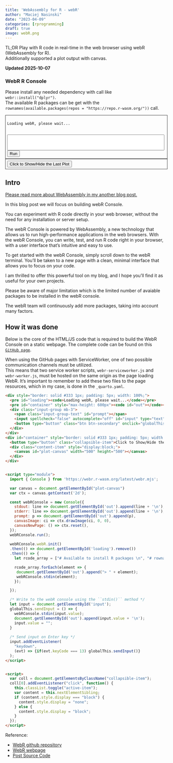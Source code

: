 ```yaml
---
title: 'WebAssembly for R - webR'
author: "Maciej Nasinski"
date: "2023-04-09"
categories: [rprogramming]
draft: true
image: webR.png
---
```


TL;DR Play with R code in real-time in the web browser using webR (WebAssembly for R).  
Additionally supported a plot output with canvas.

**Updated 2025-10-07**

### WebR R Console

Please install any needed dependency with call like `webr::install("dplyr")`.  
The available R packages can be get with the `rownames(available.packages(repos = "https://repo.r-wasm.org/"))` call.  

```{=html}
<div style="border: solid #333 1px; padding: 5px; width: 100%;">
  <pre id="loading"><code>Loading webR, please wait...</code></pre>
  <pre id="container" style="max-height: 600px"><code id="out"></code></pre>
  <div class="input-group mb-3">
    <span class="input-group-text" id="prompt"></span>
    <input spellcheck="false" autocomplete="off" id="input" type="text" style="width:500px;height:50px;">
    <button type="button" class="btn btn-secondary" onclick="globalThis.sendInput()" id="run">Run</button>
  </div>
</div>
<div id="container" style="border: solid #333 1px; padding: 5px; width: 100%;">
  <button type="button" class="collapsible-item">Click to Show/Hide the Last Plot</button>
  <div class="content-item" style="display:block;">
    <canvas id="plot-canvas" width="500" height="500"></canvas>
  </div>
</div>


<script type="module">
  import { Console } from 'https://webr.r-wasm.org/latest/webr.mjs';

  var canvas = document.getElementById("plot-canvas")
  var ctx = canvas.getContext('2d');

  const webRConsole = new Console({
    stdout: line => document.getElementById('out').append(line + '\n'),
    stderr: line => document.getElementById('out').append(line + '\n'),
    prompt: p => null,
    canvasImage: ci => ctx.drawImage(ci, 0, 0),
    canvasNewPage: () => ctx.reset(),
  });
  webRConsole.run();
    
  webRConsole.webR.init()
  .then(() => document.getElementById('loading').remove())
  .then(() => {
    let rcode_array = ["# Available to install R packages \n", "# rownames(available.packages(repos = 'https://repo.r-wasm.org/'))\n", "options(device=webr::canvas(250, 250))\n", "webr::install('ggplot2', quiet = TRUE)\n", "ggplot2::ggplot(mtcars, ggplot2::aes(mpg, wt)) + ggplot2::geom_point()\n"];

    rcode_array.forEach(element => {
     webRConsole.stdin(element);
     document.getElementById('out').append("> " + element);
    });

  });

  /* Write to the webR console using the ``stdin()`` method */
  let input = document.getElementById('input');
  globalThis.sendInput = () => {
    webRConsole.stdin(input.value);
    document.getElementById('out').append("> " + input.value + '\n');
    input.value = "";
  }
  
  /* Send input on Enter key */
  input.addEventListener(
    "keydown",
    (evt) => {if(evt.keyCode === 13) globalThis.sendInput()}
  );
</script>


<script>
  let coll = document.getElementsByClassName("collapsible-item");
  coll[0].addEventListener("click", function() {
    this.classList.toggle("active-item");
    var content = this.nextElementSibling;
    if (content.style.display === "block") {
      content.style.display = "none";
    } else {
      content.style.display = "block";
    }
  });
</script>
```

## Intro

[Please read more about WebAssembly in my another blog post.](https://polkas.github.io/posts/webassembly/)

In this blog post we will focus on building webR Console.

You can experiment with R code directly in your web browser, without the need for any installation or server setup.

The webR Console is powered by WebAssembly, a new technology that allows us to run high-performance applications in the web browsers. With the webR Console, you can write, test, and run R code right in your browser, with a user interface that's intuitive and easy to use.

To get started with the webR Console, simply scroll down to the webR terminal. You'll be taken to a new page with a clean, minimal interface that allows you to focus on your code.

I am thrilled to offer this powerful tool on my blog, and I hope you'll find it as useful for your own projects.

Please be aware of major limitation which is the limited number of avaiable packages to be installed in the webR console.

The webR team will continuously add more packages, taking into account many factors.

## How it was done

Below is the core of the HTML/JS code that is required to build the WebR Console on a static webpage. 
The complete code can be found on this [`GitHub page`](https://github.com/Polkas/polkas.github.io/tree/master/posts/webr).

When using the GitHub pages with ServiceWorker, one of two possible communication channels must be utilized.  
This means that two service worker scripts, `webr-serviceworker.js` and `webr-worker.js`, must be hosted on the same origin as the page loading WebR. It's important to remember to add these two files to the page resources, which in my case, is done in the `_quarto.yaml`.

```html
<div style="border: solid #333 1px; padding: 5px; width: 100%;">
  <pre id="loading"><code>Loading webR, please wait...</code></pre>
  <pre id="container" style="max-height: 600px"><code id="out"></code></pre>
  <div class="input-group mb-3">
    <span class="input-group-text" id="prompt"></span>
    <input spellcheck="false" autocomplete="off" id="input" type="text" style="width:500px;height:50px;">
    <button type="button" class="btn btn-secondary" onclick="globalThis.sendInput()" id="run">Run</button>
  </div>
</div>
<div id="container" style="border: solid #333 1px; padding: 5px; width: 100%;">
  <button type="button" class="collapsible-item">Click to Show/Hide the Last Plot</button>
  <div class="content-item" style="display:block;">
    <canvas id="plot-canvas" width="500" height="500"></canvas>
  </div>
</div>


<script type="module">
  import { Console } from 'https://webr.r-wasm.org/latest/webr.mjs';

  var canvas = document.getElementById("plot-canvas")
  var ctx = canvas.getContext('2d');

  const webRConsole = new Console({
    stdout: line => document.getElementById('out').append(line + '\n'),
    stderr: line => document.getElementById('out').append(line + '\n'),
    prompt: p => document.getElementById('out').append(p),
    canvasImage: ci => ctx.drawImage(ci, 0, 0),
    canvasNewPage: () => ctx.reset(),
  });
  webRConsole.run();
    
  webRConsole.webR.init()
  .then(() => document.getElementById('loading').remove())
  .then(() => {
    let rcode_array = ["# Available to install R packages \n", "# rownames(available.packages(repos = 'https://repo.r-wasm.org/'))\n", "options(device=webr::canvas(250, 250))\n", "webr::install('ggplot2', quiet = TRUE)\n", "ggplot2::ggplot(mtcars, ggplot2::aes(mpg, wt)) + ggplot2::geom_point()\n"];

    rcode_array.forEach(element => {
     document.getElementById('out').append("> " + element);
     webRConsole.stdin(element);
    });

  });

  /* Write to the webR console using the ``stdin()`` method */
  let input = document.getElementById('input');
  globalThis.sendInput = () => {
    webRConsole.stdin(input.value);
    document.getElementById('out').append(input.value + '\n');
    input.value = "";
  }
  
  /* Send input on Enter key */
  input.addEventListener(
    "keydown",
    (evt) => {if(evt.keyCode === 13) globalThis.sendInput()}
  );
</script>


<script>
  var coll = document.getElementsByClassName("collapsible-item");
  coll[0].addEventListener("click", function() {
    this.classList.toggle("active-item");
    var content = this.nextElementSibling;
    if (content.style.display === "block") {
      content.style.display = "none";
    } else {
      content.style.display = "block";
    }
  });
</script>
```

Reference:

- [WebR github repository](https://github.com/r-wasm/webr)
- [WebR webpage](https://docs.r-wasm.org/webr/latest/)
- [Post Source Code](https://github.com/Polkas/polkas.github.io/tree/master/posts/webr)
